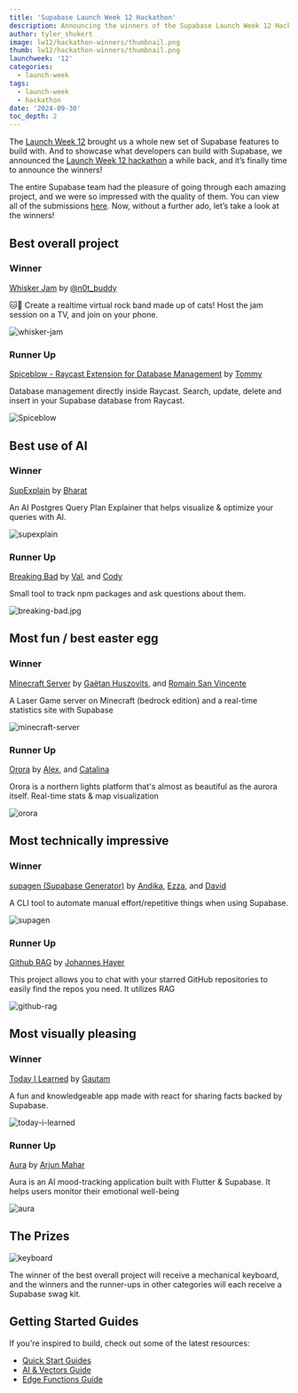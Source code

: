 ```yaml
---
title: 'Supabase Launch Week 12 Hackathon'
description: Announcing the winners of the Supabase Launch Week 12 Hackathon.
author: tyler_shukert
image: lw12/hackathon-winners/thumbnail.png
thumb: lw12/hackathon-winners/thumbnail.png
launchweek: '12'
categories:
  - launch-week
tags:
  - launch-week
  - hackathon
date: '2024-09-30'
toc_depth: 2
---
```


The [Launch Week 12](https://supabase.com/launch-week) brought us a whole new set of Supabase features to build with. And to showcase what developers can build with Supabase, we announced the [Launch Week 12 hackathon](https://supabase.com/blog/supabase-lw12-hackathon) a while back, and it’s finally time to announce the winners!

The entire Supabase team had the pleasure of going through each amazing project, and we were so impressed with the quality of them. You can view all of the submissions [here](https://www.hackathon.dev/lw12). Now, without a further ado, let’s take a look at the winners!

## Best overall project

### Winner

[Whisker Jam](https://github.com/c-o-l-i-n/whisker-jam) by [@n0t_buddy](https://twitter.com/n0t_buddy)

🐱🎸 Create a realtime virtual rock band made up of cats! Host the jam session on a TV, and join on your phone.

![whisker-jam](/images/blog/lw12/hackathon-winners/whisker-jam.jpg)

### Runner Up

[Spiceblow - Raycast Extension for Database Management](https://github.com/raycast/extensions/pull/14559) by [Tommy](https://twitter.com/__morse)

Database management directly inside Raycast. Search, update, delete and insert in your Supabase database from Raycast.

![Spiceblow](/images/blog/lw12/hackathon-winners/Spiceblow.jpg)

## Best use of AI

### Winner

[SupExplain](https://github.com/rbkayz/supexplain) by [Bharat](https://twitter.com/rbkayz)

An AI Postgres Query Plan Explainer that helps visualize & optimize your queries with AI.

![supexplain](/images/blog/lw12/hackathon-winners/supexplain.jpg)

### Runner Up

[Breaking Bad](https://github.com/CodyVal/breaking-bad) by [Val](https://twitter.com/valentinprgnd), and [Cody](https://twitter.com/codyrathor)

Small tool to track npm packages and ask questions about them.

![breaking-bad.jpg](/images/blog/lw12/hackathon-winners/breaking-bad.jpg)

## Most fun / best easter egg

### Winner

[Minecraft Server](https://github.com/Steellgold/minecraft-lw12) by [Gaëtan Huszovits](https://twitter.com/Steellgold), and [Romain San Vincente](https://twitter.com/RomainSav)

A Laser Game server on Minecraft (bedrock edition) and a real-time statistics site with Supabase

![minecraft-server](/images/blog/lw12/hackathon-winners/minecraft-server.jpg)

### Runner Up

[Orora](https://github.com/alex-streza/rora) by [Alex](https://twitter.com/alex_streza), and [Catalina](https://twitter.com/Catalina_Melnic)

Orora is a northern lights platform that's almost as beautiful as the aurora itself. Real-time stats & map visualization

![orora](/images/blog/lw12/hackathon-winners/orora.jpg)

## Most technically impressive

### Winner

[supagen (Supabase Generator)](https://github.com/supagen/supagen) by [Andika](https://twitter.com/andikadeveloper), [Ezza](https://twitter.com/Ralkarr), and [David](https://github.com/davidsarono)

A CLI tool to automate manual effort/repetitive things when using Supabase.

![supagen](/images/blog/lw12/hackathon-winners/supagen.jpg)

### Runner Up

[Github RAG](https://github.com/XamHans/github-rag) by [Johannes Hayer](https://twitter.com/Hayer_Hans)

This project allows you to chat with your starred GitHub repositories to easily find the repos you need. It utilizes RAG

![github-rag](/images/blog/lw12/hackathon-winners/github-rag.jpg)

## Most visually pleasing

### Winner

[Today I Learned](https://github.com/Gautamp11/today-i-learned) by [Gautam](https://twitter.com/gautam1133p1)

A fun and knowledgeable app made with react for sharing facts backed by Supabase.

![today-i-learned](/images/blog/lw12/hackathon-winners/today-i-learned.jpg)

### Runner Up

[Aura](https://github.com/Arjun544/aura) by [Arjun Mahar](https://twitter.com/Arjun_Mahar1)

Aura is an AI mood-tracking application built with Flutter & Supabase. It helps users monitor their emotional well-being

![aura](/images/blog/lw12/hackathon-winners/aura.jpg)

## The Prizes

![keyboard](/images/blog/lw12/hackathon-winners/keyboard.png)

The winner of the best overall project will receive a mechanical keyboard, and the winners and the runner-ups in other categories will each receive a Supabase swag kit.

## Getting Started Guides

If you're inspired to build, check out some of the latest resources:

- [Quick Start Guides](https://supabase.com/docs/guides/getting-started)
- [AI & Vectors Guide](https://supabase.com/docs/guides/ai)
- [Edge Functions Guide](https://supabase.com/docs/guides/functions)
